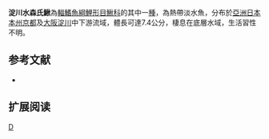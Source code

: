 {{Speciesbox 
| taxon = Cobitis minamorii yodoensis
| status = NE
| status_system = IUCN3.1
| authority =  [[Nakajima|Nakajima]], 2012
| synonyms = 
}}
'''淀川水森氏鰍'''為[[輻鰭魚綱|輻鰭魚綱]][[鯉形目|鯉形目]][[鰍科|鰍科]]的其中一[[種|種]]，為熱帶淡水魚，分布於[[亞洲|亞洲]][[日本|日本]][[本州|本州]][[京都|京都]]及[[大阪市|大阪]][[淀川|淀川]]中下游流域，體長可達7.4公分，棲息在底層水域，生活習性不明。

==参考文献==
{{refbegin}}
*{{FishBase_species|genus=Cobitis|species=minamorii yodoensis |year=2014|month=2}}
{{refend}}

== 扩展阅读 ==
{{refbegin}}
{{wikispecies-inline|Cobitis minamorii yodoensis |淀川水森氏鰍}}
{{refend}}
{{Taxonbar|from=Q13471609}}

[[Category:花鳅属|D]]


{{魚類小作品}}